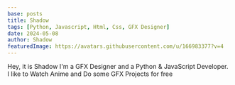 ```yaml
---
base: posts
title: Shadow
tags: [Python, Javascript, Html, Css, GFX Designer]
date: 2024-05-08
author: Shadow
featuredImage: https://avatars.githubusercontent.com/u/166983377?v=4
---
```


Hey, it is Shadow I'm a GFX Designer and a Python & JavaScript Developer. I like to Watch Anime and Do some GFX Projects for free